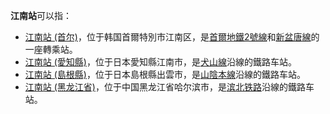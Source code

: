 '''江南站'''可以指：

*[[江南站_(首尔)|江南站 (首尔)]]，位于韩国首爾特別市江南区，是[[首爾地鐵2號線|首爾地鐵2號線]]和[[新盆唐線|新盆唐線]]的一座轉乘站。
*[[江南站_(愛知縣)|江南站 (愛知縣)]]，位于日本愛知縣江南市，是[[犬山線|犬山線]]沿線的鐵路车站。
*[[江南站_(島根縣)|江南站 (島根縣)]]，位于日本島根縣出雲市，是[[山陰本線|山陰本線]]沿線的鐵路车站。
*[[江南站_(黑龙江省)|江南站 (黑龙江省)]]，位于中国黑龙江省哈尔滨市，是[[滨北铁路|滨北铁路]]沿線的鐵路车站。

{{disambig|cat=三字车站名消歧义}}